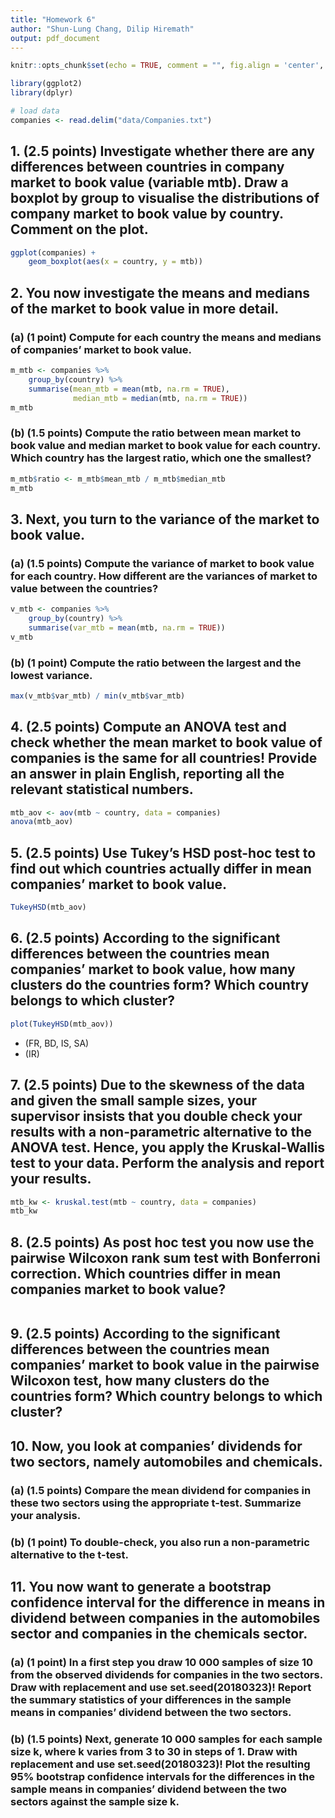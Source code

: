 ```yaml
---
title: "Homework 6"
author: "Shun-Lung Chang, Dilip Hiremath"
output: pdf_document
---
```


```r
knitr::opts_chunk$set(echo = TRUE, comment = "", fig.align = 'center', fig.height = 3, fig.width = 6, message = FALSE, warning = FALSE)
```

```r
library(ggplot2)
library(dplyr)
```

```r
# load data
companies <- read.delim("data/Companies.txt")
```

## 1. (2.5 points) Investigate whether there are any differences between countries in company market to book value (variable mtb). Draw a boxplot by group to visualise the distributions of company market to book value by country. Comment on the plot.

```r
ggplot(companies) +
    geom_boxplot(aes(x = country, y = mtb))
```

## 2. You now investigate the means and medians of the market to book value in more detail.

### (a) (1 point) Compute for each country the means and medians of companies’ market to book value.

```r
m_mtb <- companies %>% 
    group_by(country) %>% 
    summarise(mean_mtb = mean(mtb, na.rm = TRUE),
              median_mtb = median(mtb, na.rm = TRUE))
m_mtb
```

### (b) (1.5 points) Compute the ratio between mean market to book value and median market to book value for each country. Which country has the largest ratio, which one the smallest?

```r
m_mtb$ratio <- m_mtb$mean_mtb / m_mtb$median_mtb
m_mtb
```

## 3. Next, you turn to the variance of the market to book value.

### (a) (1.5 points) Compute the variance of market to book value for each country. How different are the variances of market to value between the countries?

```r
v_mtb <- companies %>% 
    group_by(country) %>% 
    summarise(var_mtb = mean(mtb, na.rm = TRUE))
v_mtb
```

### (b) (1 point) Compute the ratio between the largest and the lowest variance.

```r
max(v_mtb$var_mtb) / min(v_mtb$var_mtb)
```

## 4. (2.5 points) Compute an ANOVA test and check whether the mean market to book value of companies is the same for all countries! Provide an answer in plain English, reporting all the relevant statistical numbers.

```r
mtb_aov <- aov(mtb ~ country, data = companies)
anova(mtb_aov)
```

## 5. (2.5 points) Use Tukey’s HSD post-hoc test to find out which countries actually differ in mean companies’ market to book value.

```r
TukeyHSD(mtb_aov)
```

## 6. (2.5 points) According to the significant differences between the countries mean companies’ market to book value, how many clusters do the countries form? Which country belongs to which cluster?

```r
plot(TukeyHSD(mtb_aov))
```

- (FR, BD, IS, SA)
- (IR)

## 7. (2.5 points) Due to the skewness of the data and given the small sample sizes, your supervisor insists that you double check your results with a non-parametric alternative to the ANOVA test. Hence, you apply the Kruskal-Wallis test to your data. Perform the analysis and report your results.

```r
mtb_kw <- kruskal.test(mtb ~ country, data = companies)
mtb_kw
```

## 8. (2.5 points) As post hoc test you now use the pairwise Wilcoxon rank sum test with Bonferroni correction. Which countries differ in mean companies market to book value?

```r

```

## 9. (2.5 points) According to the significant differences between the countries mean companies’ market to book value in the pairwise Wilcoxon test, how many clusters do the countries form? Which country belongs to which cluster?

## 10. Now, you look at companies’ dividends for two sectors, namely automobiles and chemicals.

### (a) (1.5 points) Compare the mean dividend for companies in these two sectors using the appropriate t-test. Summarize your analysis.

### (b) (1 point) To double-check, you also run a non-parametric alternative to the t-test.

## 11. You now want to generate a bootstrap confidence interval for the difference in means in dividend between companies in the automobiles sector and companies in the chemicals sector.

### (a) (1 point) In a first step you draw 10 000 samples of size 10 from the observed dividends for companies in the two sectors. Draw with replacement and use set.seed(20180323)! Report the summary statistics of your differences in the sample means in companies’ dividend between the two sectors.

### (b) (1.5 points) Next, generate 10 000 samples for each sample size k, where k varies from 3 to 30 in steps of 1. Draw with replacement and use set.seed(20180323)! Plot the resulting 95% bootstrap confidence intervals for the differences in the sample means in companies’ dividend between the two sectors against the sample size k.